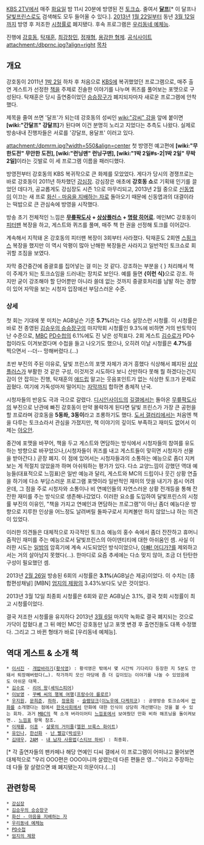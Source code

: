 [[KBS 2TV]]에서 매주 [[화요일]] 밤 11시 20분에 방영된 전 [[토크쇼]]. 줄여서 '''[[달프]]'''[* 이 달프나 [[달빛프린스]]로도 검색해도 모두 들어올 수 있다.]. [[2013년]] [[1월 22일]]부터 동년 [[3월 12일]]까지 방영 후 저조한 [[시청률]]로 폐지됐다. 후속 프로그램은 [[우리동네 예체능]].

진행에 [[강호동]], [[탁재훈]], [[최강창민]], [[정재형]], [[용감한 형제]]. [http://www.kbs.co.kr/2tv/enter/prince/program/about/index.html 공식사이트]
attachment:/dbprnc.jpg?align=right
[[목차]]

== 개요 ==
강호동이 2011년 [[1박 2일#s-2|1박 2일]] 하차 후 처음으로 [[한국방송공사|KBS]]에 복귀했었던 프로그램으로, 매주 출연 게스트가 선정한 [[책]]을 주제로 진솔한 이야기를 나누며 퀴즈를 풀어보는 포맷으로 구성된다. 탁재훈은 당시 출연중이었던 [[김승우의 승승장구|승승장구]]가 폐지되자마자 새로운 프로그램에 안착했다. 

제목을 줄여 쓰면 '달프'가 되는데 강호동의 성씨인 [[wiki:"강씨" 강]]을 앞에 붙이면 '''[wiki:"간달프" 강달프]'''가 된다며 이건 분명히 노리고 지었다는 추측도 나왔다. 실제로 방송내내 진행자들은 서로를 '강달프, 용달프' 이러고 있다.

attachment:/dpmrm.jpg?width=550&align=center
첫 방영전 예고편에 '''[wiki:"무한도전" 무안한 도전], [wiki:"런닝맨" 런닝구맨], [wiki:"1박 2일#s-2|1박 2일" 무박 2일]'''이라는 깃발로 이 세 프로그램 이름을 패러디했다. 

방영전부터 강호동의 KBS 복귀작으로 큰 화제를 모았었다. 게다가 당시의 경쟁프로는 바로 강호동이 2011년 하차했던 [[강심장#s-2|강심장]]. 강심장은 애초에 '''강호동 쇼'''로 기획돼 인기를 끌었던 데다가, 공교롭게도 강심장도 시즌 1으로 마무리되고, 2013년 2월 중으로 [[신동엽]]이 이끄는 새 프로 [[화신 - 마음을 지배하는 자]]로 돌아오기 때문에 신동엽과의 대결이라는 떡밥으로 큰 관심속에 방영을 시작했다. 

방송 초기 전체적인 느낌은 '''[[무릎팍도사]] + [[상상플러스]] + [[명랑 히어로]]'''. 메인MC 강호동이 [[피터팬]] 복장을 하고, 게스트와 퀴즈를 풀며, 매주 책 한 권을 선정해 토크를 이어갔다.

계속해서 지적돼 온 강호동의 피터팬 복장이 3회부터 사라졌다. 탁재훈도 2회엔 [[스핑크스]] 복장을 했지만 이 역시 악평이 많아 난해한 복장들은 사라지고 일반적인 토크쇼로 회귀할 조짐을 보였다.

자막 중간중간에 중괄호를 집어넣는 걸 미는 것 같다. 강조하는 부분을 { } 처리해서 책이 주제가 되는 토크쇼임을 드러내는 장치로 보인다. 예를 들면 '''{이런 식}'''으로 강조. 하지만 굳이 강조해야 할 단어뿐만 아니라 쓸데 없는 것까지 중괄호처리를 남발 하는 경향이 있어 자막을 보는 시청자 입장에선 부담스러운 수준.

=== 상세 ===
첫 회는 기대에 못 미치는 AGB닐슨 기준 '''5.7%'''라는 다소 실망스런 시청률. 이 시청률은 바로 전 종영된 [[김승우의 승승장구]]의 마지막회 시청률인 9.3%에 비하면 거의 반토막이 난 수준으로, [[문화방송|MBC]] [[PD수첩]]의 6.1%에도 진 낮은 성적표다. 2회 게스트 [[김수로(배우)|김수로]]가 PD수첩이라도 이겨보겠다며 수첩을 들고 나오기도 했으나, 오히려 이날 시청률은 '''4.7%'''를 찍으면서 --더-- 망해버렸다.(...) 

초반 부진의 주된 이유로, 달빛 프린스의 포맷 자체가 과거 흥했다 식상해서 폐지된 [[상상플러스]]가 부활한 것 같은 구성, 이것저것 시도하다 보니 산만하다 못해 뭘 하겠다는건지 감이 안 잡히는 진행, 탁재훈의 [[애드립]] 말고는 웃음포인트가 없는 식상한 토크가 문제로 꼽혔다. 여기에 가독성마저 떨어지는 [[자막]]까지 합하면 총체적 난국.

시청자들의 반응도 극과 극으로 갈렸다. [[디시인사이드]]의 [[깊갤]]에서는 돌아온 [[무릎팍도사]]의 부진으로 난관에 빠진 강호동이 만약 몰락하게 된다면 달빛 프린스가 가장 큰 공헌을 할 프로라며 강호동을 '''5동좌, 3동이'''라고 조롱하기도 했다. [[도서 갤러리]]에서는 처음엔 책을 다루는 토크쇼라서 관심을 가졌지만, 책 이야기의 깊이도 부족하고 재미도 없어서 이제는 [[아오안]].

중간에 포맷을 바꾸어, 책을 두고 게스트와 면담하는 방식에서 시청자들의 참여를 유도하는 방향으로 바꾸었으나,(시청자들이 퀴즈를 내고 게스트들이 맞히면 시청자가 선물을 받아간다.) 곧장 폐지. 이 점에 있어서는 시청자들과의 소통하는 예능으로 좀더 지켜보는 게 적절치 않았을까 하며 아쉬워하는 평가가 있다. 다소 교양느낌이 강했던 역대 예능들(대표적으로 느낌표)은 일반 예능과 달리, 게스트와 MC의 드립이나 웃긴 상황 연출을 하기에 다소 부담스러운 프로그램 포맷이라 일반적인 재미의 맛을 내기가 몹시 어려운데, 그 점을 주로 시청자와 소통이나 비 연예인들의 자연스러운 상황 전개등을 통해 잔잔한 재미를 주는 방식으로 생존해나갔었다. 이러한 요소를 도입하여 달빛프린스의 시청률 부진의 이유인, "책을 가지고 연예인과 면담하는 프로그램"이 아닌 좀더 예능다운 방향으로 지루한 인상을 어느정도 날려버릴 돌파구로서 지켜볼만 하지 않았느냐 하는 의견이 있었다. 

이러한 의견들은 대체적으로 자극적인 토크쇼 예능의 홍수 속에서 좀더 잔잔하고 휴머니즘적인 재미를 주는 예능으로서 달빛프린스의 아이덴티티에 대한 아쉬움인 셈. 사실 이러한 시도는 [[일밤]]의 암흑기에 계속 시도되었던 방식이었으나, [[아빠! 어디가?]]를 제외하고서는 거의 살아남지 못했다(...). 한마디로 요즘 추세에는 다소 맞지 않아, 조금 더 탄탄한 구성이 필요했던 셈.

2013년 [[2월 26일]] 방송된 6회의 시청률은 '''3.1%'''(AGB닐슨 제공)이었다. 이 수치는 [종합편성채널] [MBN] [[엄지의 제왕]]의 3.43%보다도 낮은 것이었다. 

2013년 3월 12일 최종회 시청률은 6회와 같은 AGB닐슨 3.1%, 결국 첫회 시청률이 최고 시청률이었다. 

결국 저조한 시청률을 유지하다 2013년 [[3월 6일]] 마지막 녹화로 결국 폐지되는 것으로 가닥이 잡혔다.[http://media.daum.net/entertain/enews/view?newsid=20130303153207806 #] 그 뒤 메인 MC인 강호동만 남고 포맷 변경 후 출연진들도 대폭 수정했다. 그리고 그 바뀐 형태가 바로 [우리동네 예체능].

== 역대 게스트 & 소개 책 ==
 * [[이서진]] - [[개밥바라기]]([[황석영]]) : 황석영은 밖에서 몇 시간씩 기다리다 등장한 지 5분도 안돼서 퇴장해버렸다(…). 작가까지 모신 마당에 좀 더 깊이있는 이야기를 나눌 수 있었음에도 아쉬운 대목.
 * [[김수로(배우)|김수로]] - [[리어 왕]]([[셰익스피어]])
 * [[이보영]] - [[꾸뻬 씨의 행복 여행]]([[프랑수아 를로르]])
 * [[우지원]], [[문희준]], [[하하(가수)|하하]], [[정용화]] - [[슬램덩크]]([[이노우에 다케히코]]) : 공영방송 토크쇼에서 [[만화]]를 소개했다는 점에서 [[한국]]사회에서 만화에 대한 인식이 상당히 개선됐다는 것을 볼 수 있는 회차. 과거 [[MBC]]의 책 소개 버라이어티 [[느낌표]]에서 보여줬던 만화 비하 해프닝을 돌이켜보면.. [[느낌표(MBC)|느낌표]] 항목 참조.
 * [[이재룡]], [[이훈]] - [[샬롯의 거미줄]]([[엘윈 브룩스 화이트]])
 * [[유인나]], [[한선화]] - [[난 빨강]]([[박성우]])
 * [[김태우]], [[2AM]] - [[내 남자 사용법]]([[스티브 하비]]) : 최종회.
[* 각 출연자들의 팬카페나 해당 연예인 디씨 갤에서 이 프로그램이 어떠냐고 물어보면 대체적으로 "우리 OOO편은 OOO이니까 살렸는데 다른 편들은 영..."이라고 주장하는데 다들 잘 살렸으면 왜 폐지됐는지 의문이다.(...)]
== 관련항목 ==
 * [[강심장#s-2|강심장]]
 * [[김승우의 승승장구]]
 * [[화신 - 마음을 지배하는 자]]
 * [[우리동네 예체능]]
 * [[PD수첩]]
 * [[엄지의 제왕]] 

 
